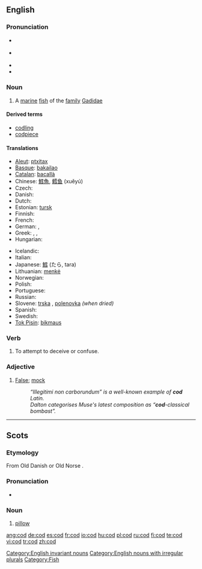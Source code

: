 {{see|COD}}
==English==
{{wikipedia}}

===Pronunciation===
*{{a|RP}} {{IPA|/kɒd/}}
*{{a|US}} {{IPA|/kɑːd/}}
*{{audio|en-us-cod.ogg|Audio (US)}}
*{{rhymes|ɒd}}

===Noun===
{{en-noun|cod}}

# A [[marine]] [[fish]] of the [[family]] [[Gadidae]]

====Derived terms====
*[[codling]]
*[[codpiece]]

====Translations====
{{trans-top|marine fish of the family Gadidae}}
*[[Aleut]]: [[ptxitax]]
*[[Basque]]: [[bakailao]]
*[[Catalan]]: [[bacallà]] {{m}}
*Chinese: [[鱈魚]], [[鳕]][[鱼]] (xuěyú)
* Czech: {{t|cs|treska|f}}
* Danish: {{t-|da|torsk|m}}
* Dutch: {{t+|nl|kabeljauw|m}}
*Estonian: [[tursk]]
* Finnish: {{t+|fi|turska|m}}
* French: {{t+|fr|morue|m}}
* German: {{t+|de|Kabeljau|m}}, {{t+|de|Dorsch|m}}
* Greek: {{t|el|βακαλάος|m|tr=vakalaos|sc=Grek}}, {{t|el|μπακαλιάρος|m|tr=bakaliaros|sc=Grek}}, {{t|el|γάδος|m|tr=gados|sc=Grek}}
* Hungarian: {{t|hu|tőkehal}}
{{trans-mid}}
* Icelandic: {{t+|is|þorskur|m}}
* Italian: {{t+|it|merluzzo|m}}
*Japanese: [[鱈]] (たら, tara)
*Lithuanian: [[menkė]] {{f}}
* Norwegian: {{t-|no|torsk|m}}
* Polish: {{t|pl|dorsz|m}}
* Portuguese: {{t+|pt|bacalhau|m}}
* Russian: {{t|ru|треска|f|tr=treská|sc=Cyrl}}
*Slovene: [[trska]] {{f}}, [[polenovka]] {{f}} ''(when dried)''
*Spanish: {{t+|es|bacalao|m}}
* Swedish: {{t+|sv|torsk|c}}
*[[Tok Pisin]]: [[bikmaus]]
{{trans-bottom}}

===Verb===
{{en-verb|cods|codding|codded}}

# {{context|Irish English|slang|transitive}} To attempt to deceive or confuse.

===Adjective===
{{en-adj|-}}

# [[false|False]]; [[mock]]
#: ''“Illegitimi non carborundum” is a well-known example of '''cod''' Latin.''
#: ''Dalton categorises Muse's latest composition as “'''cod'''-classical bombast”.''

[[Category:English invariant nouns]]
[[Category:English nouns with irregular plurals]]
[[Category:Fish]]

----

==Scots==

===Etymology===
From Old Danish {{term|kodde}} or Old Norse {{term|koddi}}.

===Pronunciation===
* {{IPA|/kɒd/}}

===Noun===
{{sco-noun}}

# [[pillow]]

[[ang:cod]]
[[de:cod]]
[[es:cod]]
[[fr:cod]]
[[io:cod]]
[[hu:cod]]
[[pl:cod]]
[[ru:cod]]
[[fi:cod]]
[[te:cod]]
[[vi:cod]]
[[tr:cod]]
[[zh:cod]]